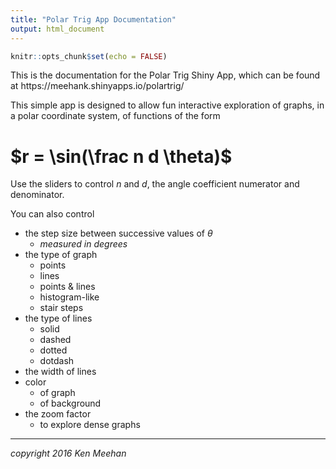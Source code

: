 ```yaml
---
title: "Polar Trig App Documentation"
output: html_document
---
```


```r
knitr::opts_chunk$set(echo = FALSE)
```


This is the documentation for the Polar Trig Shiny App, which can be found at https://meehank.shinyapps.io/polartrig/


This simple app is designed to allow fun interactive exploration of graphs, in a polar coordinate system, of functions of the form
  
# $r = \sin(\frac n d \theta)$ 

Use the sliders to control *n* and *d*, the angle coefficient numerator and denominator.

You can also control  

* the step size between successive values of $\theta$  
    + *measured in degrees*
* the type of graph  
    + points
    + lines
    + points & lines
    + histogram-like
    + stair steps
* the type of lines
    + solid  
    + dashed  
    + dotted  
    + dotdash  
* the width of lines  
* color  
    + of graph
    + of background
* the zoom factor
    + to explore dense graphs

***    
    
*copyright 2016 Ken Meehan*

